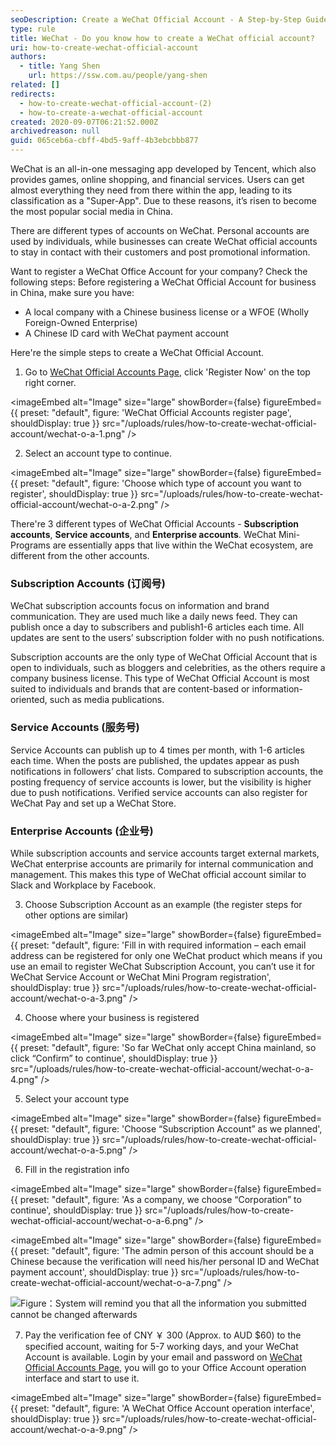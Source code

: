 ```yaml
---
seoDescription: Create a WeChat Official Account - A Step-by-Step Guide Boost your business's online presence with a WeChat official account. Learn how to register and set up an account for your company in China.
type: rule
title: WeChat - Do you know how to create a WeChat official account?
uri: how-to-create-wechat-official-account
authors:
  - title: Yang Shen
    url: https://ssw.com.au/people/yang-shen
related: []
redirects:
  - how-to-create-wechat-official-account-(2)
  - how-to-create-a-wechat-official-account
created: 2020-09-07T06:21:52.000Z
archivedreason: null
guid: 065ceb6a-cbff-4bd5-9aff-4b3ebcbbb877
---
```


WeChat is an all-in-one messaging app developed by Tencent, which also provides games, online shopping, and financial services. Users can get almost everything they need from there within the app, leading to its classification as a "Super-App". Due to these reasons, it’s risen to become the most popular social media in China.

There are different types of accounts on WeChat. Personal accounts are used by individuals, while businesses can create WeChat official accounts to stay in contact with their customers and post promotional information.

Want to register a WeChat Office Account for your company? Check the following steps:
Before registering a WeChat Official Account for business in China, make sure you have:

* A local company with a Chinese business license or a WFOE (Wholly Foreign-Owned Enterprise)
* A Chinese ID card with WeChat payment account

Here're the simple steps to create a WeChat Official Account.

1. Go to [WeChat Official Accounts Page](https://mp.weixin.qq.com/?lang=en_US&token=), click 'Register Now' on the top right corner.


<imageEmbed
  alt="Image"
  size="large"
  showBorder={false}
  figureEmbed={{
    preset: "default",
    figure: 'WeChat Official Accounts register page',
    shouldDisplay: true
  }}
  src="/uploads/rules/how-to-create-wechat-official-account/wechat-o-a-1.png"
/>

2. Select an account type to continue.


<imageEmbed
  alt="Image"
  size="large"
  showBorder={false}
  figureEmbed={{
    preset: "default",
    figure: 'Choose which type of account you want to register',
    shouldDisplay: true
  }}
  src="/uploads/rules/how-to-create-wechat-official-account/wechat-o-a-2.png"
/>

There're 3 different types of WeChat Official Accounts - **Subscription accounts**, **Service accounts**, and **Enterprise accounts**. WeChat Mini-Programs are essentially apps that live within the WeChat ecosystem, are different from the other accounts.

### Subscription Accounts (订阅号)

WeChat subscription accounts focus on information and brand communication. They are used much like a daily news feed. They can publish once a day to subscribers and publish1-6 articles each time. All updates are sent to the users’ subscription folder with no push notifications.

Subscription accounts are the only type of WeChat Official Account that is open to individuals, such as bloggers and celebrities, as the others require a company business license. This type of WeChat Official Account is most suited to individuals and brands that are content-based or information-oriented, such as media publications.

### Service Accounts (服务号)

Service Accounts can publish up to 4 times per month, with 1-6 articles each time. When the posts are published, the updates appear as push notifications in followers’ chat lists. Compared to subscription accounts, the posting frequency of service accounts is lower, but the visibility is higher due to push notifications.
Verified service accounts can also register for WeChat Pay and set up a WeChat Store.

### Enterprise Accounts (企业号)

While subscription accounts and service accounts target external markets, WeChat enterprise accounts are primarily for internal communication and management. This makes this type of WeChat official account similar to Slack and Workplace by Facebook.

3. Choose Subscription Account as an example (the register steps for other options are similar)


<imageEmbed
  alt="Image"
  size="large"
  showBorder={false}
  figureEmbed={{
    preset: "default",
    figure: 'Fill in with required information – each email address can be registered for only one WeChat product which means if you use an email to register WeChat Subscription Account, you can’t use it for WeChat Service Account or WeChat Mini Program registration',
    shouldDisplay: true
  }}
  src="/uploads/rules/how-to-create-wechat-official-account/wechat-o-a-3.png"
/>

4. Choose where your business is registered


<imageEmbed
  alt="Image"
  size="large"
  showBorder={false}
  figureEmbed={{
    preset: "default",
    figure: 'So far WeChat only accept China mainland, so click “Confirm” to continue',
    shouldDisplay: true
  }}
  src="/uploads/rules/how-to-create-wechat-official-account/wechat-o-a-4.png"
/>

5. Select your account type


<imageEmbed
  alt="Image"
  size="large"
  showBorder={false}
  figureEmbed={{
    preset: "default",
    figure: 'Choose “Subscription Account” as we planned',
    shouldDisplay: true
  }}
  src="/uploads/rules/how-to-create-wechat-official-account/wechat-o-a-5.png"
/>

6. Fill in the registration info


<imageEmbed
  alt="Image"
  size="large"
  showBorder={false}
  figureEmbed={{
    preset: "default",
    figure: 'As a company, we choose “Corporation” to continue',
    shouldDisplay: true
  }}
  src="/uploads/rules/how-to-create-wechat-official-account/wechat-o-a-6.png"
/>


<imageEmbed
  alt="Image"
  size="large"
  showBorder={false}
  figureEmbed={{
    preset: "default",
    figure: 'The admin person of this account should be a Chinese because the verification will need his/her personal ID and WeChat payment account',
    shouldDisplay: true
  }}
  src="/uploads/rules/how-to-create-wechat-official-account/wechat-o-a-7.png"
/>

![Figure：System will remind you that all the information you submitted cannot be changed afterwards](wechat-o-a-8.png)

7. Pay the verification fee of CNY ￥ 300 (Approx. to AUD $60) to the specified account, waiting for 5-7 working days, and your WeChat Account is available.
   Login by your email and password on [WeChat Official Accounts Page](https://mp.weixin.qq.com/?lang=en_US&token=), you will go to your Office Account operation interface and start to use it.


<imageEmbed
  alt="Image"
  size="large"
  showBorder={false}
  figureEmbed={{
    preset: "default",
    figure: 'A WeChat Office Account operation interface',
    shouldDisplay: true
  }}
  src="/uploads/rules/how-to-create-wechat-official-account/wechat-o-a-9.png"
/>